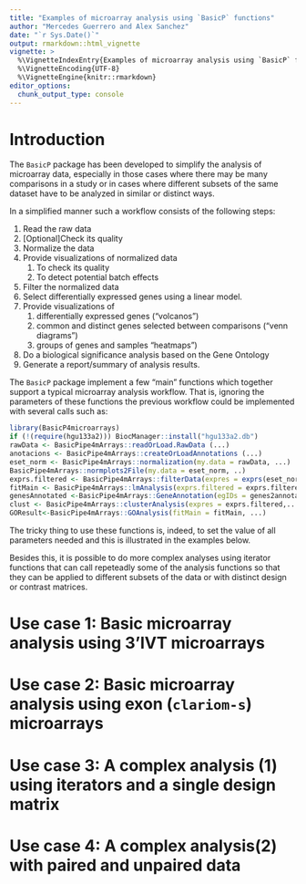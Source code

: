 ```yaml
---
title: "Examples of microarray analysis using `BasicP` functions"
author: "Mercedes Guerrero and Alex Sanchez"
date: "`r Sys.Date()`"
output: rmarkdown::html_vignette
vignette: >
  %\VignetteIndexEntry{Examples of microarray analysis using `BasicP` functions}
  %\VignetteEncoding{UTF-8}
  %\VignetteEngine{knitr::rmarkdown}
editor_options: 
  chunk_output_type: console
---
```

# Introduction

The `BasicP` package has been developed to simplify the analysis of microarray data, especially in those cases where there may be many comparisons in a study or in cases where different subsets of the same dataset have to be analyzed in similar or distinct ways.

In a simplified manner such a workflow consists of the following steps:

1. Read the raw data
2. [Optional]Check its quality
3. Normalize the data
4. Provide visualizations of normalized data
    1. To check its quality
    2. To detect potential batch effects
5. Filter the normalized data
6. Select differentially expressed genes using a linear model.
7. Provide visualizations of 
    1. differentially expressed genes ("volcanos")
    2. common and distinct genes selected between comparisons ("venn diagrams")
    3. groups of genes and samples "heatmaps")
8. Do a biological significance analysis based on the Gene Ontology
9. Generate a report/summary of analysis results.

The `BasicP` package implement  a few "main" functions which together support a typical microarray analysis workflow. That is, ignoring the parameters of these functions the previous workflow could be implemented with several calls such as:

```r
library(BasicP4microarrays)
if (!(require(hgu133a2))) BiocManager::install("hgu133a2.db")
rawData <- BasicPipe4mArrays::readOrLoad.RawData (...)
anotacions <- BasicPipe4mArrays::createOrLoadAnnotations (...)
eset_norm <- BasicPipe4mArrays::normalization(my.data = rawData, ...)
BasicPipe4mArrays::normplots2File(my.data = eset_norm, ..)
exprs.filtered <- BasicPipe4mArrays::filterData(expres = exprs(eset_norm),...)
fitMain <- BasicPipe4mArrays::lmAnalysis(exprs.filtered = exprs.filtered, ...)
genesAnnotated <-BasicPipe4mArrays::GeneAnnotation(egIDs = genes2annotate, ...)
clust <- BasicPipe4mArrays::clusterAnalysis(expres = exprs.filtered,...)
GOResult<-BasicPipe4mArrays::GOAnalysis(fitMain = fitMain, ...)
```
The tricky thing to use these functions is, indeed, to set the value of all parameters needed and this is illustrated in the examples below.

Besides this, it is possible to do more complex analyses using iterator functions that can call repeteadly some of the analysis functions so that they can be applied to different subsets of the data or with distinct design or contrast matrices. 


# Use case 1: Basic microarray analysis using 3'IVT microarrays


# Use case 2: Basic microarray analysis using exon (`clariom-s`) microarrays


# Use case 3: A complex analysis (1) using iterators and a single design matrix


# Use case 4: A complex analysis(2) with paired and unpaired data

